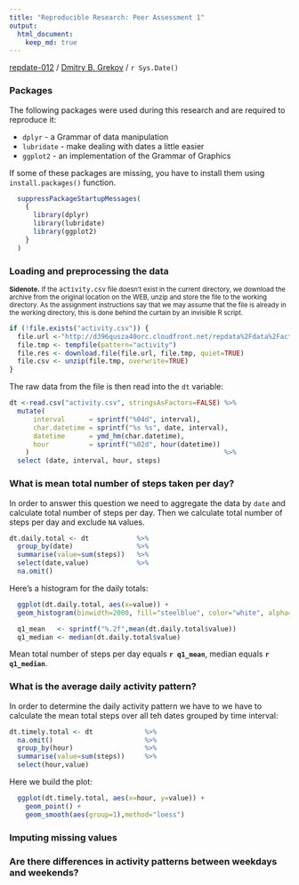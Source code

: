 ```yaml
---
title: "Reproducible Research: Peer Assessment 1"
output: 
  html_document:
    keep_md: true
---
```


[repdate-012](https://www.coursera.org/course/repdata) /
[Dmitry B. Grekov](mailto:dmitry.grekov@gmail.com) /
`r Sys.Date()`


### Packages 
The following packages were used during this research and are required to reproduce it:  

- `dplyr` - a Grammar of data manipulation
- `lubridate` - make dealing with dates a little easier
- `ggplot2` - an implementation of the Grammar of Graphics

If some of these packages are missing, you have to install them using <code>install.packages()</code> function.  

```r
  suppressPackageStartupMessages(
    {
      library(dplyr)
      library(lubridate)
      library(ggplot2)
    }
  )
```

### Loading and preprocessing the data
<small>**Sidenote.** If the <tt>activity.csv</tt> file doesn't exist in the current directory, we download the archive from the original location on the WEB, unzip and store the file to the working directory. As the assignment instructions say that we may assume that the file is already in the working directory, this is done behind the curtain by an invisible R script.</small>

```r
if (!file.exists("activity.csv")) {
  file.url <-"http://d396qusza40orc.cloudfront.net/repdata%2Fdata%2Factivity.zip"
  file.tmp <- tempfile(pattern="activity")
  file.res <- download.file(file.url, file.tmp, quiet=TRUE)
  file.csv <- unzip(file.tmp, overwrite=TRUE)
}
```

The raw data from the file is then read into the `dt` variable:
```r
dt <-read.csv("activity.csv", stringsAsFactors=FALSE) %>%
  mutate(
      interval      = sprintf("%04d", interval),
      char.datetime = sprintf("%s %s", date, interval),
      datetime      = ymd_hm(char.datetime),
      hour          = sprintf("%02d", hour(datetime))
    )                                                 %>%
  select (date, interval, hour, steps)
```



### What is mean total number of steps taken per day?
In order to answer this question we need to aggregate the data by `date` and calculate total number of steps per day. Then we calculate total number of steps per day and exclude `NA` values.

```r
dt.daily.total <- dt            %>%
  group_by(date)                %>%
  summarise(value=sum(steps))   %>%
  select(date,value)            %>%
  na.omit()         
```

Here's a histogram for the daily totals:  
```r
  ggplot(dt.daily.total, aes(x=value)) +
  geom_histogram(binwidth=2000, fill="steelblue", color="white", alpha=.7) 
```

```r
  q1_mean   <- sprintf("%.2f",mean(dt.daily.total$value))
  q1_median <- median(dt.daily.total$value)
```

Mean total number of steps per day equals **`r q1_mean`**, median equals **`r q1_median`**.

### What is the average daily activity pattern?
In order to determine the daily activity pattern we have to we have to calculate the mean total steps over all teh dates grouped by time interval:

```r
dt.timely.total <- dt             %>%
  na.omit()                       %>%
  group_by(hour)                  %>%
  summarise(value=sum(steps))     %>%
  select(hour,value)                
```


Here we build the plot:
```r
  ggplot(dt.timely.total, aes(x=hour, y=value)) +
    geom_point() +
    geom_smooth(aes(group=1),method="loess") 
```

### Imputing missing values



### Are there differences in activity patterns between weekdays and weekends?

